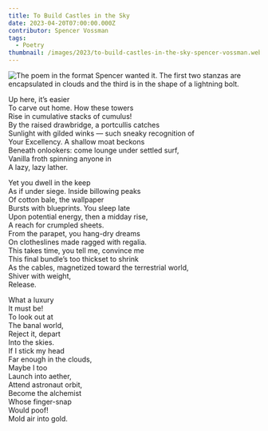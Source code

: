 ```yaml
---
title: To Build Castles in the Sky
date: 2023-04-20T07:00:00.000Z
contributor: Spencer Vossman
tags:
  - Poetry
thumbnail: /images/2023/to-build-castles-in-the-sky-spencer-vossman.webp
---
```


<img src="/images/2023/to-build-castles-in-the-sky-spencer-vossman.webp" alt="The poem in the format Spencer wanted it. The first two stanzas are encapsulated in clouds and the third is in the shape of a lightning bolt." />

Up here, it’s easier<br />
To carve out home. How these towers<br />
Rise in cumulative stacks of cumulus!<br />
By the raised drawbridge, a portcullis catches<br />
Sunlight with gilded winks — such sneaky recognition of<br />
Your Excellency. A shallow moat beckons<br />
Beneath onlookers: come lounge under settled surf,<br />
Vanilla froth spinning anyone in<br />
A lazy, lazy lather.

Yet you dwell in the keep<br />
As if under siege. Inside billowing peaks<br />
Of cotton bale, the wallpaper<br />
Bursts with blueprints. You sleep late<br />
Upon potential energy, then a midday rise,<br />
A reach for crumpled sheets.<br />
From the parapet, you hang-dry dreams<br />
On clotheslines made ragged with regalia.<br />
This takes time, you tell me, convince me<br />
This final bundle’s too thickset to shrink<br />
As the cables, magnetized toward the terrestrial world,<br />
Shiver with weight,<br />
Release.

What a luxury<br />
It must be!<br />
To look out at<br />
The banal world,<br />
Reject it, depart<br />
Into the skies.<br />
If I stick my head<br />
Far enough in the clouds,<br />
Maybe I too<br />
Launch into aether, <br />
Attend astronaut orbit,<br />
Become the alchemist<br />
Whose finger-snap<br />
Would poof!<br />
Mold air into gold.
